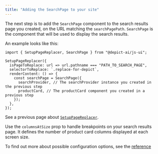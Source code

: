 ```yaml
---
title: "Adding the SearchPage to your site"
---
```


The next step is to add the `SearchPage` component to the search results page you created, on the URL matching the `searchPagePath`. `SearchPage` is the component that will be used to display the search results.

An example looks like this:

```tsx
import { SetupPageReplacer, SearchPage } from "@depict-ai/js-ui";

SetupPageReplacer({
  isPageToReplace: url => url.pathname === "PATH_TO_SEARCH_PAGE",
  selectorToReplace: `.replace-for-depict`,
  renderContent: () => {
    const searchPage = SearchPage({
      searchProvider, // The searchProvider instance you created in the previous step
      productCard, // The productCard component you created in a previous step
    });
  },
});
```

See a previous page about [`SetupPageReplacer`](/js-ui-guide/search/creating-page).

Use the `columnsAtSize` prop to handle breakpoints on your search results page. It defines the number of product card columns displayed at each screen size.

<Note>To find out more about possible configuration options, see the [reference](/reference/search-sdk/js-ui#searchpage-function)</Note>